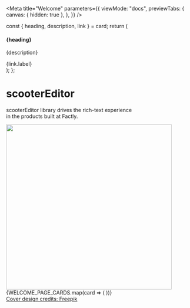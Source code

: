 

<Meta
  title="Welcome"
  parameters={{
    viewMode: "docs",
    previewTabs: {
      canvas: { hidden: true },
    },
  }}
/>

  const { heading, description, link } = card;
  return (
    <div className="sbdocs-featured__item">
      <a href={link.url} className="sbdocs-featured__item-abs-link"></a>
      <h4>{heading}</h4>
      <p>{description}</p>
      <span className="sbdocs-featured__item-link">{link.label}</span>
    </div>
  );
};

<style>{`

  .sbdocs .sbdocs-hero-banner{
    display:flex;
    align-items:center;
    justify-content:space-between;
    gap: 20px;
    margin-bottom: 50px;
  }

  .sbdocs .sbdocs-hero-banner__title{
    display:flex;
    flex-wrap: wrap;
    align-items:baseline;
    line-height:1.1;
  }

  .sbdocs .sbdocs-hero-banner__title strong {
    font-size: 140%;
    font-weight: bold;
    user-select:none;
    color:#0048fd;
    margin-right:10px;
  }

  @media (min-width: 640px){
    .sbdocs .sbdocs-hero-banner__title strong{
      font-size: 200%;
    }
  }

  @media (max-width: 539px){
    .sbdocs-hero-banner__desc br{
      display:none;
    }
  }

  .sbdocs-featured{
    display:flex;
    flex-wrap: wrap;
    gap: 20px;
  }

  .sbdocs-featured__item{
    width: 100%;
    border-radius: 12px;
    padding: 30px;
    background:rgb(248, 248, 248);
    display:flex;
    flex-direction:column;
    position: relative;
    user-select:none;
    transition:all 0.3s;
  }

  .sbdocs-hero-banner__img-wrapper{
    display:none;
  }

  @media (min-width: 640px){
    .sbdocs-featured__item{
      width: calc(33.33% - 20px);
      min-width: 210px;
    }
    .sbdocs-hero-banner__img-wrapper{
      display: inline-block;
    }
  }

  .sbdocs-featured__item:hover{
    transform:scale(1.05);
  }

  .sbdocs-featured__item-abs-link{
    position:absolute;
    left:0;
    top:0;
    width:100%;
    height:100%;
    z-index:1;
  }

  .sbdocs-featured__item h4{
    font-size: 22px !important;
    position: relative;
  }

  .sbdocs-featured__item-link{
    margin-top:auto;
    display: inline-flex;
    color:#0048fd;
  }

  .sbdocs-cover-design-credit-block{
    display: none;
  }

  @media (min-width: 640px){
    .sbdocs-cover-design-credit-block{
      text-align: right;
      display:block;
      width:100%;
      padding-right:20px;
      padding-top:40px;
    }
  }

  .sbdocs-cover-design-credit-link{
    font-size: 11px !important;
    display: inline-block;
    opacity:0.5;
  }

`}</style>

<div className="sbdocs-hero-banner">
  <div>
    <h1 className="sbdocs-hero-banner__title">
      <strong>scooterEditor</strong>
    </h1>
    <p className="sbdocs-hero-banner__desc">
      scooterEditor library drives the rich-text experience <br /> in  the
       products built at Factly.
    </p>
  </div>
  <div className="sbdocs-hero-banner__img-wrapper">
    <img src={Welcome} width="450px" />
  </div>
</div>
<div className="sbdocs-featured">
  {WELCOME_PAGE_CARDS.map(card => (
    <Card card={card} />
  ))}
</div>

<div className="sbdocs-cover-design-credit-block">
  <a
    href="https://www.freepik.com/vectors/work-with-us"
    className="sbdocs-cover-design-credit-link"
    target="_blank"
  >
    Cover design credits: Freepik
  </a>
</div>
